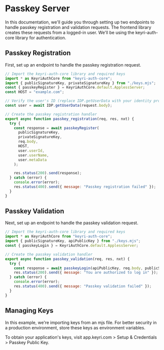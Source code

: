 # Passkey Server

In this documentation, we'll guide you through setting up two endpoints to handle passkey registration and validation requests. The frontend library creates these requests from a logged-in user. We'll be using the keyri-auth-core library for authentication.

## Passkey Registration

First, set up an endpoint to handle the passkey registration request.

```javascript
// Import the keyri-auth-core library and required keys
import * as KeyriAuthCore from "keyri-auth-core";
import { publicSignatureKey, privateSignatureKey } from "./keys.mjs";
const { passkeyRegister } = KeyriAuthCore.default.ApplessServer;
const HOST = "example.com";

// Verify the user's ID (replace IDP.getUserData with your identity provider's method)
const user = await IDP.getUserData(request.body);

// Create the passkey registration handler
export async function passkey_registration(req, res, nxt) {
  try {
    const response = await passkeyRegister(
      publicSignatureKey,
      privateSignatureKey,
      req.body,
      HOST,
      user.userId,
      user.userName,
      user.metaData
    );

    res.status(200).send(response);
  } catch (error) {
    console.error(error);
    res.status(400).send({ message: "Passkey registration failed" });
  }
}

```

## Passkey Validation

Next, set up an endpoint to handle the passkey validation request.

```javascript
// Import the keyri-auth-core library and required keys
import * as KeyriAuthCore from "keyri-auth-core";
import { publicSignatureKey, apiPublicKey } from "./keys.mjs";
const { passkeyLogin } = KeyriAuthCore.default.ApplessServer;

// Create the passkey validation handler
export async function passkey_validation(req, res, nxt) {
  try {
    const response = await passkeyLogin(apiPublicKey, req.body, publicSignatureKey);
    res.status(200).send({ message: "You are authorized to log in" });
  } catch (error) {
    console.error(error);
    res.status(400).send({ message: "Passkey validation failed" });
  }
}

```

## Managing Keys

In this example, we're importing keys from an mjs file. For better security in a production environment, store these keys as environment variables.

To obtain your application's keys, visit app.keyri.com > Setup & Credentials > Passkey Public Key. 
